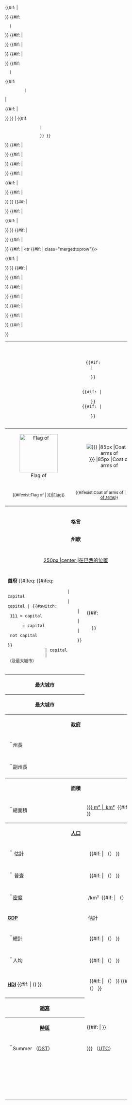 <noinclude>{{intricate template}}<!--

   Please note: Throughout this template, the code used to define table rows and cells is
   HTML, not wikicode. This allows the pipe character ("|") to be used by variable syntax
   (e.g. {{{variable|}}}) without risk of being parsed as wikicode indicating the start of
   a new cell. It also makes adding annotations easier and less prone to formatting errors.

   This does not mean that using wikicode to define tables is to be avoided elsewhere - in
   many situations it may be preferred as a simpler and more visual means to define tables
   or other elements.

--></noinclude><includeonly><!--
--><table class="infobox geography vcard" style="width:46ex; margin-top:0.75em;"><!--

 ==========================================================================================
                                          Names
 ==========================================================================================
-->{{#if:{{{name|}}} |<!--then:
     --><tr class="adr">
          <th colspan="3" align="center" class="mergedtoprow fn org country-name"
              style="line-height:1.2em; padding:0.25em 0.33em 0.33em; font-size:1.25em;"><!--
           --><div style="padding-top:0.25em;">{{{name|}}}</div><!--
       --></th>
        </tr><!--
-->}}<!--

 ==========================================================================================
                            Flag / Coat-of-arms (or other symbol)
 ==========================================================================================
-->{{#if:{{{image_flag|}}}
   |<!--thenF:
    ------------------------------------------------------------------------------
     Flag provided, so display it and coat-of-arms if provided:
    ------------------------------------------------------------------------------
    --><tr class="mergedtoprow">
         <td class="maptable" colspan="3" align="center" style="padding:0.5em 0;"><!--
           -----------------------------------------------------------------------
                      Subtable to format flag/coat-of-arms display.
            Align="center"s and "width:auto;"s are for sake of Internet Explorer.
           -----------------------------------------------------------------------
        --><table align="center" style="width:100%; background:none;"><!--
             -----------Image/s-----------
          --><tr>
               <td align="center"
                   style="{{#if:{{{image_coat|}}}
                          |<!--then:-->width:58%;}}<!--(58% as flags usually wider than coats-of-arms/symbols. Also accommodates IE.)--> vertical-align:middle;"><!--
             -->[[File:{{{image_flag}}}|125px|border|Flag of {{{name|}}}]]<!--end border:--><!--
            --></td>
               {{#if:{{{image_coat|}}}
               |<!--then:--><td align="center" style="width:auto; vertical-align:middle;"><!--
                -->[[File:{{{image_coat|}}} |85px |Coat of arms of {{{name|}}}]]<!--
            --></td>
               }}
             </tr><!--
             ----------Caption/s----------
          --><tr>
               {{#if:{{{name|}}} |<!--then:
                 --><td align="center"><small>{{#ifexist:Flag of {{{name|}}} |<!--then:-->[[:en:Flag of {{{name|}}}|Flag]]}}</small></td>
               }}
               {{#if:{{{image_coat|}}} |<!--then:
                 --><td align="center"><small>{{#ifexist:Coat of arms of {{{name|}}} |<!--then:-->[[:en:Coat of arms of {{{name|}}} |Coat of arms]]}}</small></td>
               }}
             </tr><!--
           ---------End subtable:---------
        --></table>
         </td>
       </tr><!--
-->}}<!--

 ==========================================================================================
                                         Motto
 ==========================================================================================
-->{{#if:{{{motto|}}} |<!--then:
     --><tr> <td colspan="3" style="line-height:1.2em; text-align:center;"><!--
              -->'''格言'''<br/>{{{motto|}}}</td>
        </tr><!--
-->}}<!--

 ==========================================================================================
                                        Anthem/s
 ==========================================================================================
-->{{#if:{{{anthem|}}} |<!--then:
     --><tr>
          <td colspan="3" style="line-height:1.2em; text-align:center;"><!--
           -->'''州歌'''<br/>{{{anthem}}}</td>
        </tr><!--
-->}}<!--

 ==========================================================================================
                                          Maps
 ==========================================================================================
-->{{#if:{{{image_map|}}} |<!--then:
     --><tr>
          <td colspan="3" style="text-align:center; padding:0.6em 0em;">[[File:{{{image_map}}} |250px |center |{{{name}}}在巴西的位置]]
          </td>
        </tr><!--
-->}}<!--

 ==========================================================================================
                  Capital; Largest city
 ==========================================================================================
-->{{#if:{{{capital|}}}{{{largest_city|}}}
   |<!--then1:
    --><tr class="mergedtoprow"><!--
       ---------------Check if capital provided:---------------
       -->{{#if:{{{capital|}}}
          |<!--then2:
           --><td colspan="2"><!--
             -->'''首府'''<!--
       ----------------------------------------------------------------------------
          If capital provided, check whether largest_city
                 (if provided) equals "capital", capital or [[capital]];
       ----------------------------------------------------------------------------
             -->{{#ifeq: {{#ifeq:{{{largest_city|}}}
                         |<!--equals3:-->capital
                         |<!---then3:--->capital<!--
                      -->|<!---else3:
                          -->{{#switch:{{{capital}}}
                             | [[{{{largest_city|}}}]] = capital
                             | {{{largest_city|}}}     = capital
                             | not capital
                             }}<!--(end#switch)
                      -->}}<!--(end3)-->
                |<!--equals4:-->capital
                |<!---then4:
                 --------------------------------------------------------
                      capital is largest_city:
                 --------------------------------------------------------
                    --><br/>（及最大城市）
                       </td><!--
                    --------Add capital:--------
                    --><td>{{{capital}}}<!--
                    --------Add capital's latitude and longitude (if provided):-------
                    -->{{#if:{{{latd|}}}
                       |<!--then:--><br/><small><span style="white-space:nowrap;"><!--
                        -->{{coord|{{{latd}}}|{{{latm}}}|{{{latNS}}}|{{{longd}}}<!--
                                  -->|{{{longm}}}|{{{longEW}}}|type:country({{{area}}})<!--
                        -->}}</span></small><!--
                    -->}}
                       </td><!--
             -->|<!---else4:
                  --------------------------------------------------------
                     capital isn't largest_city or largest_settlement:
                  --------------------------------------------------------
                  --></td><!--
                     --------Add capital:--------
                  --><td>{{{capital|}}}<!--
                     --------Add capital's [lat/long]itude (if provided):-------
                     -->{{#if:{{{latd|}}}
                        |<!--then:--><br/><small><span style="white-space:nowrap;"><!--
                         -->{{coor dm |{{{latd}}}|{{{latm}}}|{{{latNS}}}|{{{longd}}}<!--
                                   -->|{{{longm}}}|{{{longEW}}}|type:country({{{area}}})<!--
                         -->}}</span></small><!--
                    -->}}
                     </td><!--
                --></tr><!--
                --------Add largest_city (if provided):--------
                -->{{#if:{{{largest_city|}}} |<!--then5:
                --><tr class="mergedbottomrow">
                     <th colspan="2"><!--
                      -->最大城市<!--
                  --></th>
                     <td>{{{largest_city|}}}</td>
                   </tr><!--
                -->}}<!--(end5)
             -->}}<!--(end4)
      ----------------------------------------------------------------------------
                      Capital not provided, so add largest_city or
                           largest_settlement (if provided):
      ----------------------------------------------------------------------------
          -->|<!--else2:
              -->{{#if:{{{largest_city|}}}
                 |<!--then6:
                  --><th colspan="2"><!--
                      -->最大城市<!--
                  --></th>
                     <td>{{{largest_city|}}}</td>
                 }}<!--(end6)
          -->}}<!--(end2)
       --></tr><!--
-->}}<!--(end1)

 ==========================================================================================
                                          Governors
 ==========================================================================================
-->{{#if:{{{leader_name1|}}} |<!--then:
     --><tr><th colspan="3">[[政府]]</th></tr><!--
     --><tr class="{{#if:{{{leader_name2|}}}
                   |<!--then:-->mergedrow |<!--else:-->mergedbottomrow}}">
          <td style="width:1em; padding:0 0 0 0.6em;">&nbsp;-&nbsp;</td>
          <td style="padding-left:0em;">州長</td>
          <td>{{{leader_name1}}}</td>
        </tr><!--
-->}}<!--
-->{{#if:{{{leader_name2|}}} |<!--then:
     --><tr class="mergedbottomrow">
          <td style="width:1em; padding:0 0 0 0.6em;">&nbsp;-&nbsp;</td>
          <td style="padding-left:0em;">副州長</td>
          <td>{{{leader_name2}}}</td>
        </tr><!--
-->}}<!--

 ==========================================================================================
                                             Area
 ==========================================================================================
-->{{#if:{{{area|}}} |<!--then:
     --><tr class="mergedtoprow">
          <th colspan="3">面積</th>
        </tr>
        <tr class="mergedrow">
          <td style="width:1em; padding:0 0 0 0.6em;">&nbsp;-&nbsp;</td>
          <td style="padding-left:0em;">總面積</td>
          <td>[[:en:{{{area_magnitude|}}} m² | {{{area|}}}&nbsp;km²]]&nbsp;<!--
              -->{{#if:{{{area_rank|}}} |<!--then:-->（[[巴西各州面積列表|{{{area_rank}}}]]） }}</td>
        </tr><!--
-->}}<!--

 ==========================================================================================
                                         Population
 ==========================================================================================
-->{{#if:{{{population_estimate|}}}{{{population_census|}}} |<!--then:
     --><tr class="mergedtoprow">
          <th colspan="3">[[人口]]</th>
        </tr><!--
     ---------------Estimate---------------
     -->{{#if:{{{population_estimate|}}} |<!--then:
        --><tr class="mergedrow">
             <td style="width:1em; padding:0 0 0 0.6em;">&nbsp;-&nbsp;</td>
             <td style="padding-left:0em;">{{{population_estimate_year|}}}&nbsp;估計</td>
             <td>{{{population_estimate|}}}&nbsp;<!--
              -->{{#if:{{{population_estimate_rank|}}} |<!--then:-->（[[巴西各州人口列表|{{{population_estimate_rank}}}]]） }}</td>
           </tr><!--
     -->}}<!--
     ----------------Census----------------
     -->{{#if:{{{population_census|}}} |<!--then:
          --><tr class="mergedrow">
               <td style="width:1em; padding:0 0 0 0.6em;">&nbsp;-&nbsp;</td>
               <td style="padding-left:0em;">{{{population_census_year|}}}&nbsp;普查</td>
               <td>{{{population_census|}}}&nbsp;<!--
                   -->{{#if:{{{population_census_rank|}}} |<!--then:-->（[[:en:List of Brazilian states by population|{{{population_census_rank}}}]]） }}</td>
             </tr><!--
     -->}}<!--
-->}}<!--
   ---------------Density----------------
-->{{#if:{{{population_density|}}} |<!--then:
     --><tr class="mergedbottomrow">
          <td style="width:1em; padding:0 0 0 0.6em;">&nbsp;-&nbsp;</td>
          <td style="padding-left:0em;">[[人口密度|密度]]</td>
          <td>{{{population_density|}}}&nbsp;/km²&nbsp;<!--
              -->{{#if:{{{population_density_rank|}}} |<!--then:-->（[[:en:List of Brazilian states by population density|{{{population_density_rank}}}]]） }}</td>
        </tr><!--
-->}}<!--

 ==========================================================================================
                                            GDP
 ==========================================================================================
   -----------------PPP-----------------
-->{{#if:{{{GDP|}}} |<!--then:
     --><tr class="mergedtoprow">
          <td colspan="2">'''[[GDP]]'''</td>
          <td>{{{GDP_year|}}}&nbsp;估計</td>
        </tr>
        <tr class="mergedrow">
          <td style="width:1em; padding:0 0 0 0.6em;">&nbsp;-&nbsp;</td>
          <td style="padding-left:0em;">總計</td>
          <td>{{{GDP}}}&nbsp;<!--
              -->{{#if:{{{GDP_rank|}}} |<!--then:-->（[[:en:List of Brazilian states by GDP|{{{GDP_rank}}}]]） }}</td>
        </tr><!--
   -------(PPP per capita)-------
   -->{{#if:{{{GDP_per_capita|}}} |<!--then:
        --><tr class="mergedbottomrow">
             <td style="width:1em; padding:0 0 0 0.6em;">&nbsp;-&nbsp;</td>
             <td style="padding-left:0em;">人均</td>
             <td>{{{GDP_per_capita}}}&nbsp;<!--
                 -->{{#if:{{{GDP_per_capita_rank|}}} |<!--then:-->（[[:en:List of Brazilian states by GDP per capita|{{{GDP_per_capita_rank}}}]]） }}</td>
           </tr><!--
   -->}}<!--
-->}}<!--

 ==========================================================================================
                                            HDI
 ==========================================================================================
-->{{#if:{{{HDI|}}} |<!--then:
     --><tr>
          <td colspan="2">'''[[人類發展指數|HDI]]'''&nbsp;{{#if:{{{HDI_year|}}} |<!--then:-->({{{HDI_year|}}}) }}</td>
          <td>{{{HDI}}}&nbsp;<!--
              -->{{#if:{{{HDI_category|}}} |<!--then:-->（{{{HDI_category|}}}）&nbsp;}}<!--
              -->{{#if:{{{HDI_rank|}}}     |<!--then:-->（[[List of Brazilian states by Human Development Index|{{{HDI_rank}}}]]） }}</td>
        </tr><!--
-->}}<!--

 ==========================================================================================
                                   Abreviation ISO 3166-2
 ==========================================================================================
-->{{#if:{{{abbreviation|}}} |<!--then:
     --><tr>
          <th colspan="2">[[ISO 3166-2|縮寫]]</th>
          <td>[[ISO 3166-2:BR|{{{abbreviation}}}]]</td>
        </tr><!--
-->}}<!--

 ==========================================================================================
                                          Time zone
 ==========================================================================================
-->{{#if:{{{time_zone|}}}{{{utc_offset|}}} |<!--then:
     --><tr {{#if:{{{utc_offset_DST|}}}{{{DST_note|}}} |<!--then:-->class="mergedtoprow"}}>
          <th colspan="2">[[時區]]</th>
          <td>{{{time_zone|}}} <!--
              -->{{#if:{{{utc_offset|}}} |<!--then:-->{{nowrap|（[[UTC]]{{{utc_offset}}}）<!--endnowrap:-->}}<!--endif:-->}}</td>
        </tr><!--
     -->{{#if:{{{utc_offset_DST|}}} |<!--then:
          --><tr class="{{#if:{{{DST_note|}}} |<!--then:-->mergedrow |<!--else:-->mergedbottomrow}}">
               <td style="width:1em; padding:0 0 0 0.6em;">&nbsp;-&nbsp;</td>
               <td style="padding-left:0em;">Summer&nbsp;（[[夏時制|DST]]）</td>
               <td>{{{DST|{{{time_zone_DST|}}}}}}&nbsp;（[[UTC]]{{{utc_offset_DST}}}）</td>
             </tr><!--
     -->}}<!--
-->}}<!--
-->{{#if:{{{DST_note|}}} |<!--then:
     --><tr class="mergedbottomrow">
          <td colspan="2"></td>
          <td>{{{DST_note}}}</td>
        </tr><!--
-->}}<!--

 ==========================================================================================
                                          Footnotes
 ==========================================================================================
   ----------Non-specific----------
-->{{#if:{{{footnotes|}}} |<!--then:
     --><tr>
          <td colspan="3"><small>{{{footnotes}}}</small></td>
        </tr><!--
-->}}<!--
   ------------Numbered------------
-->{{#if:{{{footnote1|}}} |<!--then:
     --><tr style="font-size:80%;">
          <td align="right">{{lower|0.3em|<sup>1</sup>}}</td>
          <td colspan="2" style="padding-left:0em;">{{{footnote1}}}</td>
        </tr><!--
-->}}<!--
-->{{#if:{{{footnote2|}}} |<!--then:
     --><tr class="{{#if:{{{footnote3|}}} |<!--then:-->mergedrow |<!--else:-->mergedbottomrow}}" style="font-size:80%;">
          <td align="right">{{lower|0.3em|<sup>2</sup>}}</td>
          <td colspan="2" style="padding-left:0em;">{{{footnote2}}}</td>
        </tr><!--
-->}}<!--
-->{{#if:{{{footnote3|}}} |<!--then:
     --><tr class="{{#if:{{{footnote4|}}} |<!--then:-->mergedrow |<!--else:-->mergedbottomrow}}" style="font-size:80%;">
          <td align="right">{{lower|0.3em|<sup>3</sup>}}</td>
          <td colspan="2" style="padding-left:0em;">{{{footnote3}}}</td>
        </tr><!--
-->}}<!--
-->{{#if:{{{footnote4|}}} |<!--then:
     --><tr class="{{#if:{{{footnote5|}}} |<!--then:-->mergedrow |<!--else:-->mergedbottomrow}}" style="font-size:80%;">
          <td align="right">{{lower|0.3em|<sup>4</sup>}}</td>
          <td colspan="2" style="padding-left:0em;">{{{footnote4}}}</td>
        </tr><!--
-->}}<!--
-->{{#if:{{{footnote5|}}} |<!--then:
     --><tr class="mergedbottomrow" style="font-size:80%;">
          <td align="right">{{lower|0.3em|<sup>5</sup>}}</td>
          <td colspan="2" style="padding-left:0em;">{{{footnote5}}}</td>
        </tr><!--
-->}}<!--

--></table></includeonly><!--
 -------------------------------------End of template--------------------------------------
--><noinclude><!--


-->{{Documentation}}
<!--Please add interwiki links etc to the /doc page, not here; thanks!-->
</noinclude>